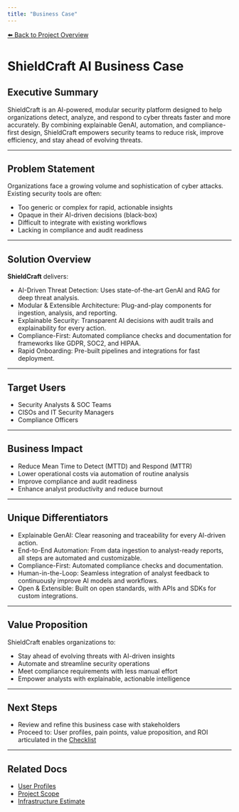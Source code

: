 ```yaml
---
title: "Business Case"
---
```


[⬅️ Back to Project Overview](/)

# ShieldCraft AI Business Case

## Executive Summary

ShieldCraft is an AI-powered, modular security platform designed to help organizations detect, analyze, and respond to cyber threats faster and more accurately. By combining explainable GenAI, automation, and compliance-first design, ShieldCraft empowers security teams to reduce risk, improve efficiency, and stay ahead of evolving threats.

---

## Problem Statement

Organizations face a growing volume and sophistication of cyber attacks. Existing security tools are often:
- Too generic or complex for rapid, actionable insights
- Opaque in their AI-driven decisions (black-box)
- Difficult to integrate with existing workflows
- Lacking in compliance and audit readiness

---

## Solution Overview

**ShieldCraft** delivers:
- AI-Driven Threat Detection: Uses state-of-the-art GenAI and RAG for deep threat analysis.
- Modular & Extensible Architecture: Plug-and-play components for ingestion, analysis, and reporting.
- Explainable Security: Transparent AI decisions with audit trails and explainability for every action.
- Compliance-First: Automated compliance checks and documentation for frameworks like GDPR, SOC2, and HIPAA.
- Rapid Onboarding: Pre-built pipelines and integrations for fast deployment.

---

## Target Users

- Security Analysts & SOC Teams
- CISOs and IT Security Managers
- Compliance Officers

---

## Business Impact

- Reduce Mean Time to Detect (MTTD) and Respond (MTTR)
- Lower operational costs via automation of routine analysis
- Improve compliance and audit readiness
- Enhance analyst productivity and reduce burnout

---

## Unique Differentiators

- Explainable GenAI: Clear reasoning and traceability for every AI-driven action.
- End-to-End Automation: From data ingestion to analyst-ready reports, all steps are automated and customizable.
- Compliance-First: Automated compliance checks and documentation.
- Human-in-the-Loop: Seamless integration of analyst feedback to continuously improve AI models and workflows.
- Open & Extensible: Built on open standards, with APIs and SDKs for custom integrations.

---

## Value Proposition

ShieldCraft enables organizations to:
- Stay ahead of evolving threats with AI-driven insights
- Automate and streamline security operations
- Meet compliance requirements with less manual effort
- Empower analysts with explainable, actionable intelligence

---

## Next Steps

- Review and refine this business case with stakeholders
- Proceed to: User profiles, pain points, value proposition, and ROI articulated in the [Checklist](/checklist)

---

## Related Docs

- [User Profiles](/user_profiles)
- [Project Scope](/project_scope)
- [Infrastructure Estimate](/infra_estimate)
